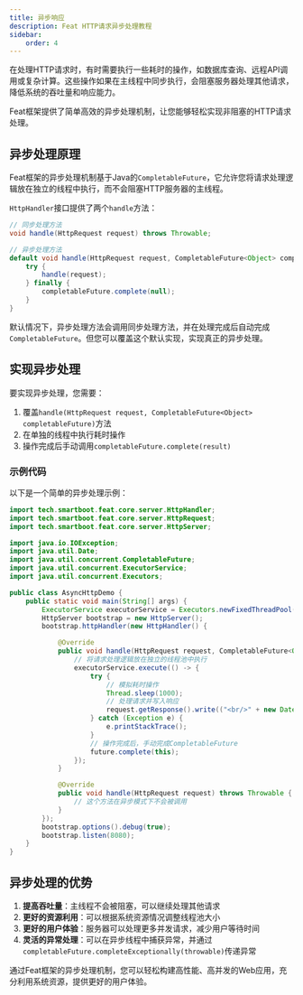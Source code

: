 ```yaml
---
title: 异步响应
description: Feat HTTP请求异步处理教程
sidebar:
    order: 4
---
```


<CheckAuthorize/>

在处理HTTP请求时，有时需要执行一些耗时的操作，如数据库查询、远程API调用或复杂计算。这些操作如果在主线程中同步执行，会阻塞服务器处理其他请求，降低系统的吞吐量和响应能力。

Feat框架提供了简单高效的异步处理机制，让您能够轻松实现非阻塞的HTTP请求处理。

## 异步处理原理

Feat框架的异步处理机制基于Java的`CompletableFuture`，它允许您将请求处理逻辑放在独立的线程中执行，而不会阻塞HTTP服务器的主线程。

`HttpHandler`接口提供了两个`handle`方法：

```java
// 同步处理方法
void handle(HttpRequest request) throws Throwable;

// 异步处理方法
default void handle(HttpRequest request, CompletableFuture<Object> completableFuture) throws Throwable {
    try {
        handle(request);
    } finally {
        completableFuture.complete(null);
    }
}
```

默认情况下，异步处理方法会调用同步处理方法，并在处理完成后自动完成`CompletableFuture`。但您可以覆盖这个默认实现，实现真正的异步处理。

## 实现异步处理

要实现异步处理，您需要：

1. 覆盖`handle(HttpRequest request, CompletableFuture<Object> completableFuture)`方法
2. 在单独的线程中执行耗时操作
3. 操作完成后手动调用`completableFuture.complete(result)`

### 示例代码

以下是一个简单的异步处理示例：

```java
import tech.smartboot.feat.core.server.HttpHandler;
import tech.smartboot.feat.core.server.HttpRequest;
import tech.smartboot.feat.core.server.HttpServer;

import java.io.IOException;
import java.util.Date;
import java.util.concurrent.CompletableFuture;
import java.util.concurrent.ExecutorService;
import java.util.concurrent.Executors;

public class AsyncHttpDemo {
    public static void main(String[] args) {
        ExecutorService executorService = Executors.newFixedThreadPool(Runtime.getRuntime().availableProcessors());
        HttpServer bootstrap = new HttpServer();
        bootstrap.httpHandler(new HttpHandler() {

            @Override
            public void handle(HttpRequest request, CompletableFuture<Object> future) throws IOException {
                // 将请求处理逻辑放在独立的线程池中执行
                executorService.execute(() -> {
                    try {
                        // 模拟耗时操作
                        Thread.sleep(1000);
                        // 处理请求并写入响应
                        request.getResponse().write(("<br/>" + new Date() + " currentThread:" + Thread.currentThread()).getBytes());
                    } catch (Exception e) {
                        e.printStackTrace();
                    }
                    // 操作完成后，手动完成CompletableFuture
                    future.complete(this);
                });
            }

            @Override
            public void handle(HttpRequest request) throws Throwable {
                // 这个方法在异步模式下不会被调用
            }
        });
        bootstrap.options().debug(true);
        bootstrap.listen(8080);
    }
}
```

## 异步处理的优势

1. **提高吞吐量**：主线程不会被阻塞，可以继续处理其他请求
2. **更好的资源利用**：可以根据系统资源情况调整线程池大小
3. **更好的用户体验**：服务器可以处理更多并发请求，减少用户等待时间
4. **灵活的异常处理**：可以在异步线程中捕获异常，并通过`completableFuture.completeExceptionally(throwable)`传递异常


通过Feat框架的异步处理机制，您可以轻松构建高性能、高并发的Web应用，充分利用系统资源，提供更好的用户体验。

